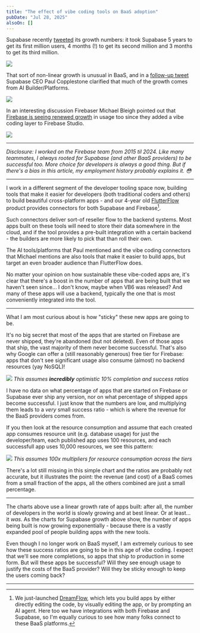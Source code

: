 ```yaml
---
title: "The effect of vibe coding tools on BaaS adoption"
pubDate: "Jul 28, 2025"
alsoOn: []
---
```


Supabase recently [tweeted][1] its growth numbers: it took Supabase 5 years to get its first million users, 4 months (!) to get its second million and 3 months to get its third million.

![](https://i.imgur.com/gDMxzaQ.png)

That sort of non-linear growth is unusual in BaaS, and in a [follow-up tweet][2] Supabase CEO Paul Copplestone clarified that much of the growth comes from AI Builder/Platforms.

![](https://i.imgur.com/y4O0Q3M.png)

In an interesting discussion Firebaser Michael Bleigh pointed out that [Firebase is seeing renewed growth][3] in usage too since they added a vibe coding layer to Firebase Studio.

![](https://i.imgur.com/8l4CV2c.png)

---

*Disclosure: I worked on the Firebase team from 2015 til 2024. Like many teammates, I always rooted for Supabase (and other BaaS providers) to be successful too. More choice for developers is always a good thing. But if there's a bias in this article, my employment history probably explains it. 😳*

---

I work in a different segment of the developer tooling space now, building tools that make it easier for developers (both traditional coders and others) to build beautiful cross-platform apps - and our 4-year old [FlutterFlow][ff] product provides connectors for both Supabase and Firebase[^1].

Such connectors deliver sort-of reseller flow to the backend systems. Most apps built on these tools will need to store their data somewhere in the cloud, and if the tool provides a pre-built integration with a certain backend - the builders are more likely to pick that than roll their own.

The AI tools/platforms that Paul mentioned and the vibe coding connectors that Michael mentions are also tools that make it easier to build apps, but target an even broader audience than FlutterFlow does.

No matter your opinion on how sustainable these vibe-coded apps are, it's clear that there's a boost in the number of apps that are being built that we haven't seen since... I don't know, maybe when VB6 was released? And many of these apps will use a backend, typically the one that is most conveniently integrated into the tool.

---

What I am most curious about is how "sticky" these new apps are going to be.

It's no big secret that most of the apps that are started on Firebase are never shipped, they're abandoned (but not deleted). Even of those apps that ship, the vast majority of them never become successful. That's also why Google can offer a (still reasonably generous) free tier for Firebase: apps that don't see significant usage also consume (almost) no backend resources (yay NoSQL)!

![](https://i.imgur.com/BmUYb5X.png)
*This assumes **incredibly** optimistic 10% completion and success ratios*

I have no data on what percentage of apps that are started on Firebase or Supabase ever ship any version, nor on what percentage of shipped apps become successful. I just know that the numbers are low, and multiplying them leads to a *very* small success ratio - which is where the revenue for the BaaS providers comes from.

If you then look at the resource consumption and assume that each created app consumes resource unit (e.g. database usage) for just the developer/team, each published app uses 100 resources, and each successfull app uses 10,000 resources, we see this pattern:

![](https://i.imgur.com/DdrzDaR.png)
*This assumes 100x multipliers for resource consumption across the tiers*

There's a lot still missing in this simple chart and the ratios are probably not accurate, but it illustrates the point: the revenue (and cost) of a BaaS comes from a small fraction of the apps, all the others combined are just a small percentage.

---

The charts above use a linear growth rate of apps built: after all, the number of developers in the world is slowly growing and at best linear. Or at least... it *was*. As the charts for Supabase growth above show, the number of apps being built is now growing exponentially - because there is a vastly expanded pool of people building apps with the new tools.

Even though I no longer work on BaaS myself, I am extremely curious to see how these success ratios are going to be in this age of vibe coding. I expect that we'll see more completions, so apps that ship to production in some form. But will these apps be successful? Will they see enough usage to justify the costs of the BaaS provider? Will they be sticky enough to keep the users coming back?

---

[^1]: We just-launched [DreamFlow][df], which lets you build apps by either directly editing the code, by visually editing the app, or by prompting an AI agent. Here too we have integrations with both Firebase and Supabase, so I'm equally curious to see how many folks connect to these BaaS platforms.


[1]: https://x.com/kiwicopple/status/1947206133456015791
[2]: https://x.com/kiwicopple/status/1894251335224320000
[3]: https://x.com/mbleigh/status/1947343576566010094
[ff]: https://flutterflow.io
[df]: https://dreamflow.app